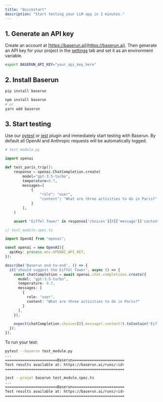 ```yaml
---
title: "Quickstart"
description: "Start testing your LLM app in 2 minutes."
---
```


## 1. Generate an API key
Create an account at [https://baserun.ai](https://baserun.ai). Then generate an API key for your project in the [settings](https://baserun.ai/settings) tab and set it as an environment variable.

```bash
export BASERUN_API_KEY="your_api_key_here"
```

## 2. Install Baserun
<CodeGroup>

```bash python
pip install baserun
```

```bash typescript
npm install baserun
# or
yarn add baserun
```
</CodeGroup>

## 3. Start testing
Use our [pytest](/pytest) or [jest](/jest) plugin and immediately start testing with Baserun. By default all OpenAI and Anthropic requests will be automatically logged.

<CodeGroup>

```python python
# test_module.py

import openai

def test_paris_trip():
    response = openai.ChatCompletion.create(
        model="gpt-3.5-turbo",
        temperature=0.7,
        messages=[
            {
                "role": "user",
                "content": "What are three activities to do in Paris?"
            }
        ],
    )

    assert "Eiffel Tower" in response['choices'][0]['message']['content']
```

```typescript typescript
// test_module.spec.ts

import OpenAI from "openai";

const openai = new OpenAI({
  apiKey: process.env.OPENAI_API_KEY,
});

describe('Baserun end-to-end', () => {
  it('should suggest the Eiffel Tower', async () => {
    const chatCompletion = await openai.chat.completions.create({
      model: "gpt-3.5-turbo",
      temperature: 0.7,
      messages: [
        {
          role: "user",
          content: "What are three activities to do in Paris?"
        }
      ],
    });

    expect(chatCompletion.choices[0].message!.content!).toContain('Eiffel Tower');
  });
});
```
</CodeGroup>

To run your test:
<CodeGroup>

```bash python
pytest --baserun test_module.py
...
========================Baserun========================
Test results available at: https://baserun.ai/runs/<id>
=======================================================
```

```bash typescript
jest --preset baserun test_module.spec.ts
...
========================Baserun========================
Test results available at: https://baserun.ai/runs/<id>
=======================================================
```
</CodeGroup>